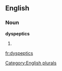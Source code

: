 
==English==

===Noun===
'''dyspeptics'''

# {{plural of|[[dyspeptic]]}}

[[Category:English plurals]]

[[fr:dyspeptics]]